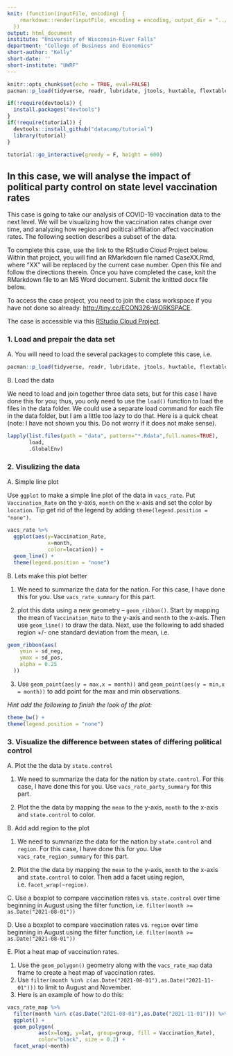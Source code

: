 ```yaml
---
knit: (function(inputFile, encoding) {
    rmarkdown::render(inputFile, encoding = encoding, output_dir = "../docs/")
  })
output: html_document
institute: "University of Wisconsin-River Falls"
department: "College of Business and Economics"
short-author: "Kelly"
short-date: ''
short-institute: "UWRF"
---
```


```r
knitr::opts_chunk$set(echo = TRUE, eval=FALSE)
pacman::p_load(tidyverse, readr, lubridate, jtools, huxtable, flextable, maps)

if(!require(devtools)) {
  install.packages("devtools")
}
if(!require(tutorial)) {
  devtools::install_github("datacamp/tutorial")
  library(tutorial)
}

tutorial::go_interactive(greedy = F, height = 600)
```


## In this case, we will analyse the impact of political party control on state level vaccination rates

This case is going to take our analysis of COVID-19 vaccination data to the next level. We will be visualizing how the vaccination rates change over time, and analyzing how region and political affiliation affect vaccination rates. The following section describes a subset of the data.

To complete this case, use the link to the RStudio Cloud Project below. Within that project, you will find an RMarkdown file named CaseXX.Rmd, where "XX" will be replaced by the current case number. Open this file and follow the directions therein. Once you have completed the case, knit the RMarkdown file to an MS Word document. Submit the knitted docx file below. 

To access the case project, you need to join the class workspace if you have not done so already: [http://tiny.cc/ECON326-WORKSPACE](http://tiny.cc/ECON326-WORKSPACE){target=_blank}.

The case is accessible via this [RStudio Cloud Project](https://rstudio.cloud/spaces/245665/content/3375489){target=_blank}.

### 1. Load and prepair the data set

A. You will need to load the several packages to complete this case, i.e.

```r
pacman::p_load(tidyverse, readr, lubridate, jtools, huxtable, flextable, maps)
```

B. Load the data

We need to load and join together three data sets, but for this case I have done this for you; thus, you only need to use the `load()` function to load the files in the data folder. We could use a separate load command for each file in the data folder, but I am a little too lazy to do that. Here is a quick cheat (note: I have not shown you this. Do not worry if it does not make sense).

```r
lapply(list.files(path = "data", pattern="*.Rdata",full.names=TRUE),
       load,
       .GlobalEnv)
```



### 2. Visulizing the data

A. Simple line plot

Use `ggplot` to make a simple line plot of the data in `vacs_rate`. Put `Vaccination_Rate` on the y-axis, `month` on the x-axis and set the color by `location`. Tip get rid of the legend by adding `theme(legend.position = "none")`.

```r
vacs_rate %>% 
  ggplot(aes(y=Vaccination_Rate,
             x=month,
             color=location)) +
  geom_line() +
  theme(legend.position = "none")
```

B. Lets make this plot better

1. We need to summarize the data for the nation. For this case, I have done this for you. Use `vacs_rate_summary` for this part.

2. plot this data using a new geometry --  `geom_ribbon()`. Start by mapping the mean of `Vaccination_Rate` to the y-axis and `month` to the x-axis. Then use `geom_line()` to draw the data. Next, use the following to add shaded region +/- one standard deviation from the mean, i.e.

```r
geom_ribbon(aes(
    ymin = sd_neg,
    ymax = sd_pos,
    alpha = 0.25
  ))
```

3. Use `geom_point(aes(y = max,x = month))` and `geom_point(aes(y = min,x = month))` to add point for the max and min observations. 


*Hint add the following to finish the look of the plot:*

```r
theme_bw() +
theme(legend.position = "none")
```


### 3. Visualize the difference between states of differing political control

A. Plot the the data by `state.control`

1. We need to summarize the data for the nation by `state.control`. For this case, I have done this for you. Use `vacs_rate_party_summary` for this part.

2. Plot the the data by mapping the `mean` to the y-axis, `month` to the x-axis and `state.control` to color.

B. Add add region to the plot

1. We need to summarize the data for the nation by `state.control` and `region`. For this case, I have done this for you. Use `vacs_rate_region_summary` for this part.

2. Plot the the data by mapping the `mean` to the y-axis, `month` to the x-axis and `state.control` to color. Then add a facet using region, i.e. `facet_wrap(~region)`.

C. Use a boxplot to compare vaccination rates vs. `state.control` over time beginning in August using the filter function, i.e. `filter(month >= as.Date("2021-08-01"))`

D. Use a boxplot to compare vaccination rates vs. `region` over time beginning in August using the filter function, i.e. `filter(month >= as.Date("2021-08-01"))`

E. Plot a heat map of vaccination rates.

1. Use the `geom_polygon()` geometry along with the `vacs_rate_map` data frame to create a heat map of vaccination rates.  
2. Use `filter(month %in% c(as.Date("2021-08-01"),as.Date("2021-11-01")))` to limit to August and November.
3. Here is an example of how to do this:

```r
vacs_rate_map %>% 
  filter(month %in% c(as.Date("2021-08-01"),as.Date("2021-11-01"))) %>% 
  ggplot() +
  geom_polygon( 
          aes(x=long, y=lat, group=group, fill = Vaccination_Rate), 
          color="black", size = 0.2) +
  facet_wrap(~month)
```

